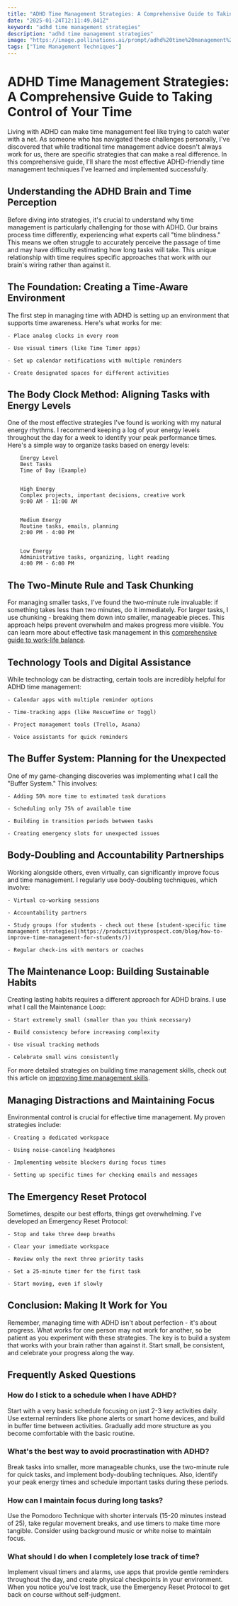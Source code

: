 ```yaml
---
title: "ADHD Time Management Strategies: A Comprehensive Guide to Taking Control of Your Time"
date: "2025-01-24T12:11:49.841Z"
keyword: "adhd time management strategies"
description: "adhd time management strategies"
image: "https://image.pollinations.ai/prompt/adhd%20time%20management%20strategies%2C%20realistic%20photo%2C%20high%20quality%2C%204k?width=1024&height=1024&nologo=true"
tags: ["Time Management Techniques"]
---
```


# ADHD Time Management Strategies: A Comprehensive Guide to Taking Control of Your Time


Living with ADHD can make time management feel like trying to catch water with a net. As someone who has navigated these challenges personally, I've discovered that while traditional time management advice doesn't always work for us, there are specific strategies that can make a real difference. In this comprehensive guide, I'll share the most effective ADHD-friendly time management techniques I've learned and implemented successfully.



## Understanding the ADHD Brain and Time Perception


Before diving into strategies, it's crucial to understand why time management is particularly challenging for those with ADHD. Our brains process time differently, experiencing what experts call "time blindness." This means we often struggle to accurately perceive the passage of time and may have difficulty estimating how long tasks will take. This unique relationship with time requires specific approaches that work with our brain's wiring rather than against it.



## The Foundation: Creating a Time-Aware Environment


The first step in managing time with ADHD is setting up an environment that supports time awareness. Here's what works for me:




    - Place analog clocks in every room

    - Use visual timers (like Time Timer apps)

    - Set up calendar notifications with multiple reminders

    - Create designated spaces for different activities



## The Body Clock Method: Aligning Tasks with Energy Levels


One of the most effective strategies I've found is working with my natural energy rhythms. I recommend keeping a log of your energy levels throughout the day for a week to identify your peak performance times. Here's a simple way to organize tasks based on energy levels:




    
        Energy Level
        Best Tasks
        Time of Day (Example)
    
    
        High Energy
        Complex projects, important decisions, creative work
        9:00 AM - 11:00 AM
    
    
        Medium Energy
        Routine tasks, emails, planning
        2:00 PM - 4:00 PM
    
    
        Low Energy
        Administrative tasks, organizing, light reading
        4:00 PM - 6:00 PM
    




## The Two-Minute Rule and Task Chunking


For managing smaller tasks, I've found the two-minute rule invaluable: if something takes less than two minutes, do it immediately. For larger tasks, I use chunking - breaking them down into smaller, manageable pieces. This approach helps prevent overwhelm and makes progress more visible. You can learn more about effective task management in this [comprehensive guide to work-life balance](https://productivityprospect.com/blog/effective-time-management-tips-for-better-work-life-balance/).



## Technology Tools and Digital Assistance


While technology can be distracting, certain tools are incredibly helpful for ADHD time management:




    - Calendar apps with multiple reminder options

    - Time-tracking apps (like RescueTime or Toggl)

    - Project management tools (Trello, Asana)

    - Voice assistants for quick reminders



## The Buffer System: Planning for the Unexpected


One of my game-changing discoveries was implementing what I call the "Buffer System." This involves:




    - Adding 50% more time to estimated task durations

    - Scheduling only 75% of available time

    - Building in transition periods between tasks

    - Creating emergency slots for unexpected issues



## Body-Doubling and Accountability Partnerships


Working alongside others, even virtually, can significantly improve focus and time management. I regularly use body-doubling techniques, which involve:




    - Virtual co-working sessions

    - Accountability partners

    - Study groups (for students - check out these [student-specific time management strategies](https://productivityprospect.com/blog/how-to-improve-time-management-for-students/))

    - Regular check-ins with mentors or coaches



## The Maintenance Loop: Building Sustainable Habits


Creating lasting habits requires a different approach for ADHD brains. I use what I call the Maintenance Loop:




    - Start extremely small (smaller than you think necessary)

    - Build consistency before increasing complexity

    - Use visual tracking methods

    - Celebrate small wins consistently



For more detailed strategies on building time management skills, check out this article on [improving time management skills](https://productivityprospect.com/blog/how-to-increase-time-management-skills/).



## Managing Distractions and Maintaining Focus


Environmental control is crucial for effective time management. My proven strategies include:




    - Creating a dedicated workspace

    - Using noise-canceling headphones

    - Implementing website blockers during focus times

    - Setting up specific times for checking emails and messages



## The Emergency Reset Protocol


Sometimes, despite our best efforts, things get overwhelming. I've developed an Emergency Reset Protocol:




    - Stop and take three deep breaths

    - Clear your immediate workspace

    - Review only the next three priority tasks

    - Set a 25-minute timer for the first task

    - Start moving, even if slowly



## Conclusion: Making It Work for You


Remember, managing time with ADHD isn't about perfection - it's about progress. What works for one person may not work for another, so be patient as you experiment with these strategies. The key is to build a system that works with your brain rather than against it. Start small, be consistent, and celebrate your progress along the way.



## Frequently Asked Questions


### How do I stick to a schedule when I have ADHD?

Start with a very basic schedule focusing on just 2-3 key activities daily. Use external reminders like phone alerts or smart home devices, and build in buffer time between activities. Gradually add more structure as you become comfortable with the basic routine.



### What's the best way to avoid procrastination with ADHD?

Break tasks into smaller, more manageable chunks, use the two-minute rule for quick tasks, and implement body-doubling techniques. Also, identify your peak energy times and schedule important tasks during these periods.



### How can I maintain focus during long tasks?

Use the Pomodoro Technique with shorter intervals (15-20 minutes instead of 25), take regular movement breaks, and use timers to make time more tangible. Consider using background music or white noise to maintain focus.



### What should I do when I completely lose track of time?

Implement visual timers and alarms, use apps that provide gentle reminders throughout the day, and create physical checkpoints in your environment. When you notice you've lost track, use the Emergency Reset Protocol to get back on course without self-judgment.

